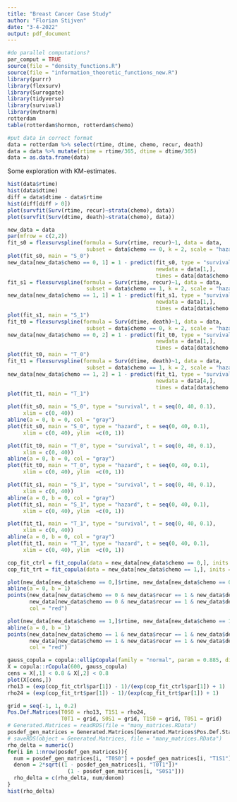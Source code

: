 ```yaml
---
title: "Breast Cancer Case Study"
author: "Florian Stijven"
date: "3-4-2022"
output: pdf_document
---
```



```r
#do parallel computations?
par_comput = TRUE
source(file = "density_functions.R")
source(file = "information_theoretic_functions_new.R")
library(purrr)
library(flexsurv)
library(Surrogate)
library(tidyverse)
library(survival)
library(mvtnorm)
rotterdam
table(rotterdam$hormon, rotterdam$chemo)
```

```r
#put data in correct format
data = rotterdam %>% select(rtime, dtime, chemo, recur, death)
data = data %>% mutate(rtime = rtime/365, dtime = dtime/365)
data = as.data.frame(data)
```
Some exploration with KM-estimates.

```r
hist(data$rtime)
hist(data$dtime)
diff = data$dtime - data$rtime
hist(diff[diff > 0])
plot(survfit(Surv(rtime, recur)~strata(chemo), data))
plot(survfit(Surv(dtime, death)~strata(chemo), data))
```


```r
new_data = data
par(mfrow = c(2,2))
fit_s0 = flexsurvspline(formula = Surv(rtime, recur)~1, data = data, 
                         subset = data$chemo == 0, k = 2, scale = "hazard")
plot(fit_s0, main = "S_0")
new_data[new_data$chemo == 0, 1] = 1 - predict(fit_s0, type = "survival",
                                               newdata = data[1,], 
                                               times = data[data$chemo == 0, 1])$.pred[[1]][,2]
fit_s1 = flexsurvspline(formula = Surv(rtime, recur)~1, data = data, 
                         subset = data$chemo == 1, k = 2, scale = "hazard")
new_data[new_data$chemo == 1, 1] = 1 - predict(fit_s1, type = "survival",
                                               newdata = data[1,], 
                                               times = data[data$chemo == 1, 1])$.pred[[1]][,2]
plot(fit_s1, main = "S_1")
fit_t0 = flexsurvspline(formula = Surv(dtime, death)~1, data = data, 
                         subset = data$chemo == 0, k = 2, scale = "hazard")
new_data[new_data$chemo == 0, 2] = 1 - predict(fit_t0, type = "survival",
                                               newdata = data[1,], 
                                               times = data[data$chemo == 0, 2])$.pred[[1]][,2]
plot(fit_t0, main = "T_0")
fit_t1 = flexsurvspline(formula = Surv(dtime, death)~1, data = data, 
                         subset = data$chemo == 1, k = 2, scale = "hazard")
new_data[new_data$chemo == 1, 2] = 1 - predict(fit_t1, type = "survival",
                                               newdata = data[4,], 
                                               times = data[data$chemo == 1, 2])$.pred[[1]][,2]
plot(fit_t1, main = "T_1")
```


```r
plot(fit_s0, main = "S_0", type = "survival", t = seq(0, 40, 0.1), 
     xlim = c(0, 40))
abline(a = 0, b = 0, col = "gray")
plot(fit_s0, main = "S_0", type = "hazard", t = seq(0, 40, 0.1), 
     xlim = c(0, 40), ylim  =c(0, 1))

plot(fit_t0, main = "T_0", type = "survival", t = seq(0, 40, 0.1), 
     xlim = c(0, 40))
abline(a = 0, b = 0, col = "gray")
plot(fit_t0, main = "T_0", type = "hazard", t = seq(0, 40, 0.1), 
     xlim = c(0, 40), ylim  =c(0, 1))

plot(fit_s1, main = "S_1", type = "survival", t = seq(0, 40, 0.1), 
     xlim = c(0, 40))
abline(a = 0, b = 0, col = "gray")
plot(fit_s1, main = "S_1", type = "hazard", t = seq(0, 40, 0.1), 
     xlim = c(0, 40), ylim  =c(0, 1))

plot(fit_t1, main = "T_1", type = "survival", t = seq(0, 40, 0.1), 
     xlim = c(0, 40))
abline(a = 0, b = 0, col = "gray")
plot(fit_t1, main = "T_1", type = "hazard", t = seq(0, 40, 0.1), 
     xlim = c(0, 40), ylim  =c(0, 1))
```

```r
cop_fit_ctrl = fit_copula(data = new_data[new_data$chemo == 0,], inits = 0.5)
cop_fit_trt = fit_copula(data = new_data[new_data$chemo == 1,], inits = 0.5)

plot(new_data[new_data$chemo == 0,]$rtime, new_data[new_data$chemo == 0,]$dtime)
abline(a = 0, b = 1)
points(new_data[new_data$chemo == 0 & new_data$recur == 1 & new_data$death == 1,]$rtime, 
       new_data[new_data$chemo == 0 & new_data$recur == 1 & new_data$death == 1,]$dtime,
       col = "red")

plot(new_data[new_data$chemo == 1,]$rtime, new_data[new_data$chemo == 1,]$dtime)
abline(a = 0, b = 1)
points(new_data[new_data$chemo == 1 & new_data$recur == 1 & new_data$death == 1,]$rtime, 
       new_data[new_data$chemo == 1 & new_data$recur == 1 & new_data$death == 1,]$dtime,
       col = "red")

gauss_copula = copula::ellipCopula(family = "normal", param = 0.885, dim = 2, dispstr = "un")
X = copula::rCopula(600, gauss_copula)
cens = X[,1] < 0.8 & X[,2] < 0.8
plot(X[cens,])
rho13 = (exp(cop_fit_ctrl$par[1]) - 1)/(exp(cop_fit_ctrl$par[1]) + 1)
rho24 = (exp(cop_fit_trt$par[1]) - 1)/(exp(cop_fit_trt$par[1]) + 1)
```


```r
grid = seq(-1, 1, 0.2)
Pos.Def.Matrices(T0S0 = rho13, T1S1 = rho24,
                 T0T1 = grid, S0S1 = grid, T1S0 = grid, T0S1 = grid)
# Generated.Matrices = readRDS(file = "many_matrices.RData")
posdef_gen_matrices = Generated.Matrices[Generated.Matrices$Pos.Def.Status == 1,]
# saveRDS(object = Generated.Matrices, file = "many_matrices.RData")
rho_delta = numeric()
for(i in 1:nrow(posdef_gen_matrices)){
  num = posdef_gen_matrices[i, "T0S0"] + posdef_gen_matrices[i, "T1S1"] - posdef_gen_matrices[i, "T1S0"] - posdef_gen_matrices[i, "T0S1"]
  denom = 2*sqrt((1 - posdef_gen_matrices[i, "T0T1"])*
                   (1 - posdef_gen_matrices[i, "S0S1"]))
  rho_delta = c(rho_delta, num/denom)
}
hist(rho_delta)
```

